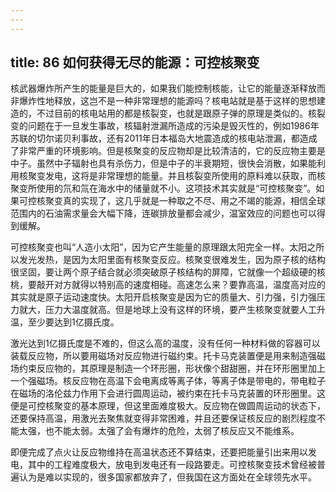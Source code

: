 ```yaml
---
---
---
```

title: 86 如何获得无尽的能源：可控核聚变
---




核武器爆炸所产生的能量是巨大的，如果我们能控制核能，让它的能量逐渐释放而非爆炸性地释放，这岂不是一种非常理想的能源吗？核电站就是基于这样的思想建造的，不过目前的核电站用的都是核裂变，也就是跟原子弹的原理是类似的。核裂变的问题在于一旦发生事故，核辐射泄漏所造成的污染是毁灭性的，例如1986年苏联的切尔诺贝利事故，还有2011年日本福岛大地震造成的核电站泄漏，都造成了非常严重的环境影响。但是核聚变的反应物却是比较清洁的，它的反应物主要是中子。虽然中子辐射也具有杀伤力，但是中子的半衰期短，很快会消散，如果能利用核聚变发电，这将是非常理想的能量。并且核裂变所使用的原料难以获取，而核聚变所使用的氘和氚在海水中的储量就不小。这项技术其实就是“可控核聚变”。如果可控核聚变真的实现了，这几乎就是一种取之不尽、用之不竭的能源，相信全球范围内的石油需求量会大幅下降，连碳排放量都会减少，温室效应的问题也可以得到缓解。



可控核聚变也叫“人造小太阳”，因为它产生能量的原理跟太阳完全一样。太阳之所以发光发热，是因为太阳里面有核聚变反应。核聚变很难发生，因为原子核的结构很坚固，要让两个原子结合就必须突破原子核结构的屏障，它就像一个超级硬的核桃，要敲开对方就得以特别高的速度相碰。高速怎么来？要靠高温，温度高对应的其实就是原子运动速度快。太阳开启核聚变是因为它的质量大、引力强，引力强压力就大，压力大温度就高。但是地球上没有这样的环境，要产生核聚变就要人工升温，至少要达到1亿摄氏度。

激光达到1亿摄氏度是不难的，但这么高的温度，没有任何一种材料做的容器可以装载反应物，所以要用磁场对反应物进行磁约束。托卡马克装置便是用来制造强磁场约束反应物的，其原理是制造一个环形圈，形状像个甜甜圈，并在环形圈里加上一个强磁场。核反应物在高温下会电离成等离子体，等离子体是带电的，带电粒子在磁场的洛伦兹力作用下会进行圆周运动，被约束在托卡马克装置的环形圈里。这便是可控核聚变的基本原理，但这里面难度极大。反应物在做圆周运动的状态下，还要保持高温，用激光去聚焦就变得非常困难，并且还要保证核反应的剧烈程度不能太强，也不能太弱。太强了会有爆炸的危险，太弱了核反应又不能维系。

即便完成了点火让反应物维持在高温状态还不算结束，还要把能量引出来用以发电，其中的工程难度极大，放电到发电还有一段路要走。可控核聚变技术曾经被普遍认为是难以实现的，很多国家都放弃了，但我国在这方面处在全球领先水平。